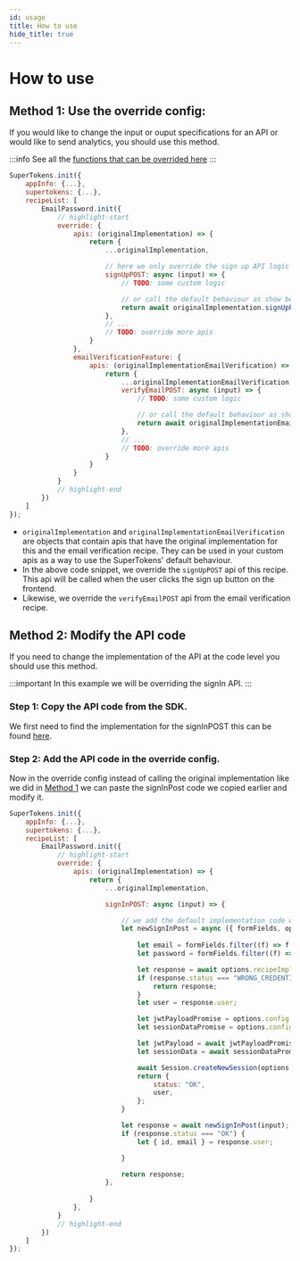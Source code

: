 ```yaml
---
id: usage
title: How to use
hide_title: true
---
```



# How to use

## Method 1: Use the override config:

If you would like to change the input or ouput specifications for an API or would like to send analytics, you should use this method.

:::info
See all the [functions that can be overrided here](/docs/nodejs/thirdpartyemailpassword/override/apis)
:::

<BackendSDKTabs>
<TabItem value="nodejs">

```jsx
SuperTokens.init({
    appInfo: {...},
    supertokens: {...},
    recipeList: [
        EmailPassword.init({
            // highlight-start
            override: {
                apis: (originalImplementation) => {
                    return {
                        ...originalImplementation,

                        // here we only override the sign up API logic 
                        signUpPOST: async (input) => {
                            // TODO: some custom logic

                            // or call the default behaviour as show below
                            return await originalImplementation.signUpPOST(input);
                        },
                        // ...
                        // TODO: override more apis
                    }
                },
                emailVerificationFeature: {
                    apis: (originalImplementationEmailVerification) => {
                        return {
                            ...originalImplementationEmailVerification,
                            verifyEmailPOST: async (input) => {
                                // TODO: some custom logic

                                // or call the default behaviour as show below
                                return await originalImplementationEmailVerification.verifyEmailPOST(input);
                            },
                            // ...
                            // TODO: override more apis
                        }
                    }
                }
            }
            // highlight-end
        })
    ]
});
```
</TabItem>
</BackendSDKTabs>

- `originalImplementation` and `originalImplementationEmailVerification` are objects that contain apis that have the original implementation for this and the email verification recipe. They can be used in your custom apis as a way to use the SuperTokens' default behaviour.
- In the above code snippet, we override the `signUpPOST` api of this recipe. This api will be called when the user clicks the sign up button on the frontend.
- Likewise, we override the `verifyEmailPOST` api from the email verification recipe.


## Method 2: Modify the API code

If you need to change the implementation of the API at the code level you should use this method.

:::important
In this example we will be overriding the signIn API.
:::

### Step 1: Copy the API code from the SDK.

We first need to find the implementation for the signInPOST this can be found [here](https://github.com/supertokens/supertokens-node/blob/master/lib/ts/recipe/emailpassword/api/implementation.ts#L95).

### Step 2: Add the API code in the override config.
Now in the override config instead of calling the original implementation like we did in [Method 1](#method-1-use-the-override-config) we can paste the signInPost code we copied earlier and modify it.

<BackendSDKTabs>
<TabItem value="nodejs">

```jsx
SuperTokens.init({
    appInfo: {...},
    supertokens: {...},
    recipeList: [
        EmailPassword.init({
            // highlight-start
            override: {
                apis: (originalImplementation) => {
                    return {
                        ...originalImplementation,

                        signInPOST: async (input) => {

                            // we add the default implementation code we copied from the SDK and add custom logic.
                            let newSignInPost = async ({ formFields, options }) => {
                                
                                let email = formFields.filter((f) => f.id === "email")[0].value;
                                let password = formFields.filter((f) => f.id === "password")[0].value;

                                let response = await options.recipeImplementation.signIn({ email, password });
                                if (response.status === "WRONG_CREDENTIALS_ERROR") {
                                    return response;
                                }
                                let user = response.user;

                                let jwtPayloadPromise = options.config.sessionFeature.setJwtPayload(user, formFields, "signin");
                                let sessionDataPromise = options.config.sessionFeature.setSessionData(user, formFields, "signin");

                                let jwtPayload = await jwtPayloadPromise;
                                let sessionData = await sessionDataPromise;

                                await Session.createNewSession(options.res, user.id, jwtPayload, sessionData);
                                return {
                                    status: "OK",
                                    user,
                                };
                            }

                            let response = await newSignInPost(input);
                            if (response.status === "OK") {
                                let { id, email } = response.user;

                            }

                            return response;
                        },
                        
                    }
                },
            }
            // highlight-end
        })
    ]
});
```
</TabItem>
</BackendSDKTabs>